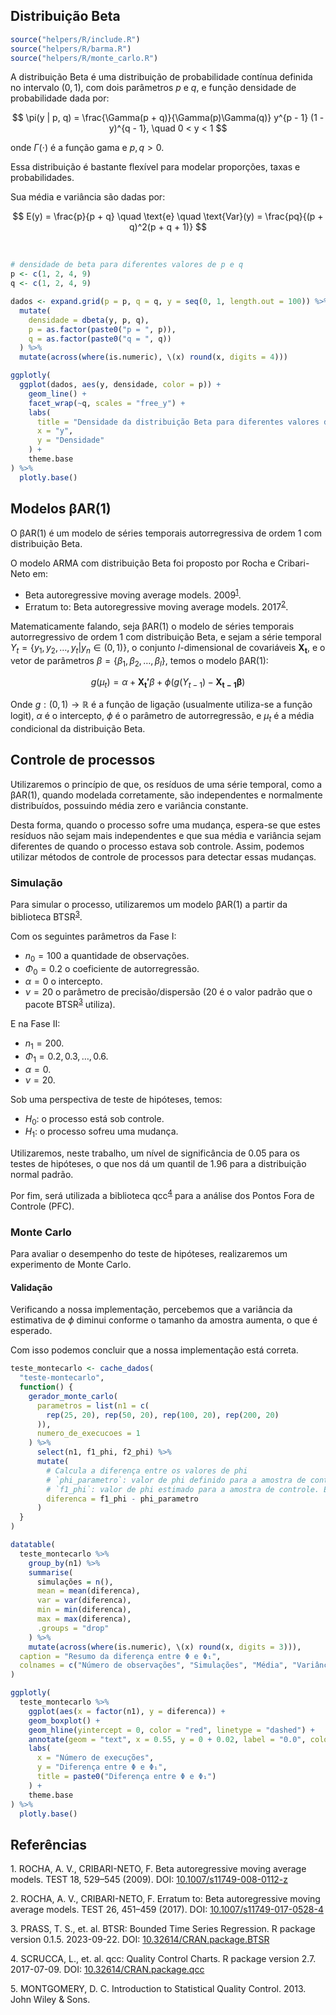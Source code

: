 ## Distribuição Beta

```r
source("helpers/R/include.R")
source("helpers/R/barma.R")
source("helpers/R/monte_carlo.R")
```


A distribuição Beta é uma distribuição de probabilidade contínua definida no intervalo $(0, 1)$, com dois parâmetros $p$ e $q$, e função densidade de probabilidade dada por:


$$
\pi(y | p, q) = \frac{\Gamma(p + q)}{\Gamma(p)\Gamma(q)} y^{p - 1} (1 - y)^{q - 1}, \quad 0 < y < 1
$$

onde $\Gamma(\cdot)$ é a função gama e $p, q > 0$.

Essa distribuição é bastante flexível para modelar proporções, taxas e probabilidades.

Sua média e variância são dadas por:

$$
E(y) = \frac{p}{p + q} \quad \text{e} \quad \text{Var}(y) = \frac{pq}{(p + q)^2(p + q + 1)}
$$

&nbsp;

```r
# densidade de beta para diferentes valores de p e q
p <- c(1, 2, 4, 9)
q <- c(1, 2, 4, 9)

dados <- expand.grid(p = p, q = q, y = seq(0, 1, length.out = 100)) %>%
  mutate(
    densidade = dbeta(y, p, q),
    p = as.factor(paste0("p = ", p)),
    q = as.factor(paste0("q = ", q))
  ) %>%
  mutate(across(where(is.numeric), \(x) round(x, digits = 4)))

ggplotly(
  ggplot(dados, aes(y, densidade, color = p)) +
    geom_line() +
    facet_wrap(~q, scales = "free_y") +
    labs(
      title = "Densidade da distribuição Beta para diferentes valores de p e q",
      x = "y",
      y = "Densidade"
    ) +
    theme.base
) %>%
  plotly.base()
```

## Modelos βAR(1)

O βAR(1) é um modelo de séries temporais autorregressiva de ordem 1 com distribuição Beta.

O modelo ARMA com distribuição Beta foi proposto por Rocha e Cribari-Neto em:

- Beta autoregressive moving average models. 2009<sup>[1](#ref-1)</sup>.
- Erratum to: Beta autoregressive moving average models. 2017<sup>[2](#ref-2)</sup>.

Matematicamente falando, seja βAR(1) o modelo de séries temporais autorregressivo de ordem 1 com distribuição Beta, e sejam
a série temporal $Y_{t} = \left\{y_{1}, y_{2}, \ldots, y_{t} | y_{n} \in (0, 1)\right\}$, o conjunto $l$-dimensional
de covariáveis $\mathbf{X_{t}}$, e o vetor de parâmetros $\beta = \left\{\beta_{1}, \beta_{2}, \ldots, \beta_{l}\right\}$, temos o modelo βAR(1):

$$
g(\mu_t) = \alpha + \mathbf{X_t'}\beta + \phi \left(g(Y_{t-1}) - \mathbf{X_{t-1}\beta}\right)
$$

Onde $g: (0,1) \rightarrow \mathbb{R}$ é a função de ligação (usualmente utiliza-se a função $\text{logit}$), $\alpha$ é o intercepto, $\phi$ é o parâmetro de autorregressão,
e $\mu_t$ é a média condicional da distribuição Beta.

## Controle de processos

Utilizaremos o princípio de que, os resíduos de uma série temporal, como a βAR(1),
quando modelada corretamente, são independentes e normalmente distribuídos,
possuindo média zero e variância constante.

Desta forma, quando o processo sofre uma mudança,
espera-se que estes resíduos não sejam mais independentes
e que sua média e variância sejam diferentes de quando o processo estava sob controle.
Assim, podemos utilizar métodos de controle de processos para detectar essas mudanças.

### Simulação

Para simular o processo, utilizaremos um modelo βAR(1) a partir da biblioteca BTSR<sup>[3](#ref-3)</sup>.

Com os seguintes parâmetros da Fase I:

- $n_{0} = 100$ a quantidade de observações.
- $\Phi_0 = 0.2$ o coeficiente de autorregressão.
- $\alpha = 0$ o intercepto.
- $\nu = 20$ o parâmetro de precisão/dispersão (20 é o valor padrão que o pacote BTSR<sup>[3](#ref-3)</sup> utiliza).

E na Fase II:

- $n_{1} = 200$.
- $\Phi_1 = 0.2, 0.3, \ldots, 0.6$.
- $\alpha = 0$.
- $\nu = 20$.

Sob uma perspectiva de teste de hipóteses, temos:

- $H_0$: o processo está sob controle.
- $H_1$: o processo sofreu uma mudança.

Utilizaremos, neste trabalho, um nível de significância de 0.05 para os testes de hipóteses, o que nos dá um quantil de 1.96 para a distribuição normal padrão.

Por fim, será utilizada a biblioteca qcc<sup>[4](#ref-4)</sup> para a análise dos Pontos Fora de Controle (PFC).


### Monte Carlo

Para avaliar o desempenho do teste de hipóteses, realizaremos um experimento de Monte Carlo.


#### Validação


Verificando a nossa implementação, percebemos que a variância da estimativa de $\phi$ diminui conforme o tamanho da amostra aumenta, o que é esperado.

Com isso podemos concluir que a nossa implementação está correta.

```r
teste_montecarlo <- cache_dados(
  "teste-montecarlo",
  function() {
    gerador_monte_carlo(
      parametros = list(n1 = c(
        rep(25, 20), rep(50, 20), rep(100, 20), rep(200, 20)
      )),
      numero_de_execucoes = 1
    ) %>%
      select(n1, f1_phi, f2_phi) %>%
      mutate(
        # Calcula a diferença entre os valores de phi
        # `phi_parametro`: valor de phi definido para a amostra de controle
        # `f1_phi`: valor de phi estimado para a amostra de controle. Espera-se que seja igual a `phi_parametro`
        diferenca = f1_phi - phi_parametro
      )
  }
)
```


```r
datatable(
  teste_montecarlo %>%
    group_by(n1) %>%
    summarise(
      simulações = n(),
      mean = mean(diferenca),
      var = var(diferenca),
      min = min(diferenca),
      max = max(diferenca),
      .groups = "drop"
    ) %>%
    mutate(across(where(is.numeric), \(x) round(x, digits = 3))),
  caption = "Resumo da diferença entre Φ e Φ₁",
  colnames = c("Número de observações", "Simulações", "Média", "Variância", "Mínimo", "Máximo")
)
```


```r
ggplotly(
  teste_montecarlo %>%
    ggplot(aes(x = factor(n1), y = diferenca)) +
    geom_boxplot() +
    geom_hline(yintercept = 0, color = "red", linetype = "dashed") +
    annotate(geom = "text", x = 0.55, y = 0 + 0.02, label = "0.0", color = "red") +
    labs(
      x = "Número de execuções",
      y = "Diferença entre Φ e Φ₁",
      title = paste0("Diferença entre Φ e Φ₁")
    ) +
    theme.base
) %>%
  plotly.base()
```


## Referências

<a name="ref-1">1</a>. ROCHA, A. V., CRIBARI-NETO, F. Beta autoregressive moving average models. TEST 18, 529–545 (2009). DOI: [10.1007/s11749-008-0112-z](https://doi.org/10.1007/s11749-008-0112-z)

<a name="ref-2">2</a>. ROCHA, A. V., CRIBARI-NETO, F. Erratum to: Beta autoregressive moving average models. TEST 26, 451–459 (2017). DOI: [10.1007/s11749-017-0528-4](https://doi.org/10.1007/s11749-017-0528-4)

<a name="ref-3">3</a>. PRASS, T. S., et. al. BTSR: Bounded Time Series Regression. R package version 0.1.5. 2023-09-22. DOI: [10.32614/CRAN.package.BTSR](https://doi.org/10.32614/CRAN.package.BTSR)

<a name="ref-4">4</a>. SCRUCCA, L., et. al. qcc: Quality Control Charts. R package version 2.7. 2017-07-09. DOI: [10.32614/CRAN.package.qcc](https://doi.org/10.32614/CRAN.package.qcc)

<a name="ref-5">5</a>. MONTGOMERY, D. C. Introduction to Statistical Quality Control. 2013. John Wiley & Sons.

